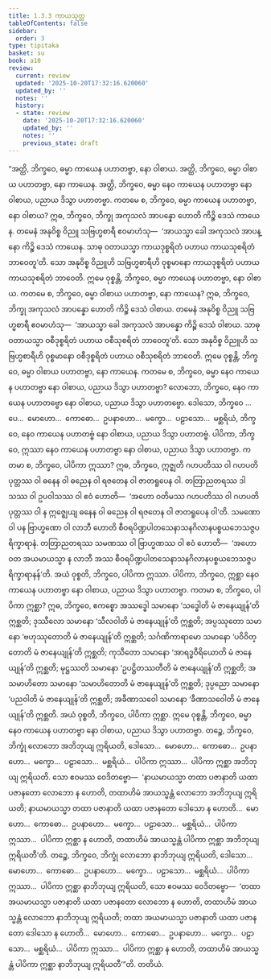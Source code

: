 ```yaml
---
title: 1.3.3 ကာယသုတ္တ
tableOfContents: false
sidebar:
  order: 3
type: tipitaka
basket: su
book: a10
review:
  current: review
  updated: '2025-10-20T17:32:16.620060'
  updated_by: ''
  notes: ''
  history:
  - state: review
    date: '2025-10-20T17:32:16.620060'
    updated_by: ''
    notes: ''
    previous_state: draft
---
```



<DynamicBreadcrumb />


<ReviewStatus review={frontmatter.review} showDetails={true} />

<HypothesisAnnotation frontmatter={frontmatter} />

<Division number="23" book="a10" e="ch" v="17" p="287">

<Paragraph number="164" book="a10">
“အတ္ထိ, ဘိက္ခဝေ, ဓမ္မာ ကာယေန ပဟာတဗ္ဗာ, နော ဝါစာယ. အတ္ထိ, ဘိက္ခဝေ, ဓမ္မာ ဝါစာယ ပဟာတဗ္ဗာ, နော ကာယေန. အတ္ထိ, ဘိက္ခဝေ, ဓမ္မာ နေဝ ကာယေန ပဟာတဗ္ဗာ နော ဝါစာယ, ပညာယ ဒိသွာ ပဟာတဗ္ဗာ.
</Paragraph>

<Paragraph number="165" book="a10">
ကတမေ စ, ဘိက္ခဝေ, ဓမ္မာ ကာယေန ပဟာတဗ္ဗာ, နော ဝါစာယ? ဣဓ, ဘိက္ခဝေ, ဘိက္ခု အကုသလံ အာပန္နော ဟောတိ ကိဉ္စိ ဒေသံ ကာယေန. တမေနံ အနုဝိစ္စ ဝိညူ သဗြဟ္မစာရီ ဧဝမာဟံသု—  ‘အာယသ္မာ ခေါ အကုသလံ အာပန္နော ကိဉ္စိ ဒေသံ ကာယေန. သာဓု ဝတာယသ္မာ ကာယဒုစ္စရိတံ ပဟာယ ကာယသုစရိတံ ဘာဝေတူ’တိ. သော အနုဝိစ္စ ဝိညူဟိ သဗြဟ္မစာရီဟိ ဝုစ္စမာနော ကာယဒုစ္စရိတံ ပဟာယ ကာယသုစရိတံ ဘာဝေတိ. ဣမေ ဝုစ္စန္တိ, ဘိက္ခဝေ, ဓမ္မာ ကာယေန ပဟာတဗ္ဗာ, နော ဝါစာယ.
</Paragraph>

<Paragraph number="166" book="a10">
ကတမေ စ, ဘိက္ခဝေ, ဓမ္မာ ဝါစာယ ပဟာတဗ္ဗာ, နော ကာယေန? ဣဓ, ဘိက္ခဝေ, ဘိက္ခု အကုသလံ အာပန္နော ဟောတိ ကိဉ္စိ ဒေသံ ဝါစာယ. တမေနံ အနုဝိစ္စ ဝိညူ သဗြဟ္မစာရီ ဧဝမာဟံသု—  ‘အာယသ္မာ ခေါ အကုသလံ အာပန္နော ကိဉ္စိ ဒေသံ ဝါစာယ. သာဓု ဝတာယသ္မာ ဝစီဒုစ္စရိတံ ပဟာယ ဝစီသုစရိတံ ဘာဝေတူ’တိ. သော အနုဝိစ္စ ဝိညူဟိ သဗြဟ္မစာရီဟိ ဝုစ္စမာနော ဝစီဒုစ္စရိတံ ပဟာယ ဝစီသုစရိတံ ဘာဝေတိ. ဣမေ ဝုစ္စန္တိ, ဘိက္ခဝေ, ဓမ္မာ ဝါစာယ ပဟာတဗ္ဗာ, နော ကာယေန.
</Paragraph>

<Paragraph number="167" book="a10">
ကတမေ စ, ဘိက္ခဝေ, ဓမ္မာ နေဝ ကာယေန ပဟာတဗ္ဗာ နော ဝါစာယ, ပညာယ ဒိသွာ ပဟာတဗ္ဗာ? လောဘော, ဘိက္ခဝေ, နေဝ ကာယေန ပဟာတဗ္ဗော နော ဝါစာယ, ပညာယ ဒိသွာ ပဟာတဗ္ဗော. ဒေါသော, ဘိက္ခဝေ …ပေ…  မောဟော…  ကောဓော…  ဥပနာဟော…  မက္ခော…  ပဠာသော…  မစ္ဆရိယံ, ဘိက္ခဝေ, နေဝ ကာယေန ပဟာတဗ္ဗံ နော ဝါစာယ, ပညာယ ဒိသွာ ပဟာတဗ္ဗံ.
</Paragraph>

<Paragraph number="168" book="a10">
ပါပိကာ, ဘိက္ခဝေ, ဣဿာ နေဝ ကာယေန ပဟာတဗ္ဗာ နော ဝါစာယ, ပညာယ ဒိသွာ ပဟာတဗ္ဗာ. ကတမာ စ, ဘိက္ခဝေ, ပါပိကာ ဣဿာ? ဣဓ, ဘိက္ခဝေ, ဣဇ္ဈတိ ဂဟပတိဿ ဝါ ဂဟပတိပုတ္တဿ ဝါ ဓနေန ဝါ ဓညေန ဝါ ရဇတေန ဝါ ဇာတရူပေန ဝါ. တတြာညတရဿ ဒါသဿ ဝါ ဥပဝါသဿ ဝါ ဧဝံ ဟောတိ—  ‘အဟော ဝတိမဿ ဂဟပတိဿ ဝါ ဂဟပတိပုတ္တဿ ဝါ န ဣဇ္ဈေယျ ဓနေန ဝါ ဓညေန ဝါ ရဇတေန ဝါ ဇာတရူပေန ဝါ’တိ. သမဏော ဝါ ပန ဗြာဟ္မဏော ဝါ လာဘီ ဟောတိ စီဝရပိဏ္ဍပါတသေနာသနဂိလာနပစ္စယဘေသဇ္ဇပရိက္ခာရာနံ. တတြာညတရဿ သမဏဿ ဝါ ဗြာဟ္မဏဿ ဝါ ဧဝံ ဟောတိ—  ‘အဟော ဝတ အယမာယသ္မာ န လာဘီ အဿ စီဝရပိဏ္ဍပါတသေနာသနဂိလာနပစ္စယဘေသဇ္ဇပရိက္ခာရာနန်’တိ. အယံ ဝုစ္စတိ, ဘိက္ခဝေ, ပါပိကာ ဣဿာ.
</Paragraph>

<Paragraph number="169" book="a10">
ပါပိကာ, ဘိက္ခဝေ, ဣစ္ဆာ နေဝ ကာယေန ပဟာတဗ္ဗာ နော ဝါစာယ, ပညာယ ဒိသွာ ပဟာတဗ္ဗာ. ကတမာ စ, ဘိက္ခဝေ, ပါပိကာ ဣစ္ဆာ? ဣဓ, ဘိက္ခဝေ, ဧကစ္စော အဿဒ္ဓေါ သမာနော ‘သဒ္ဓေါတိ မံ ဇာနေယျုန်’တိ ဣစ္ဆတိ; ဒုဿီလော သမာနော ‘သီလဝါတိ မံ ဇာနေယျုန်’တိ ဣစ္ဆတိ; အပ္ပဿုတော သမာနော ‘ဗဟုဿုတောတိ မံ ဇာနေယျုန်’တိ ဣစ္ဆတိ; သင်္ဂဏိကာရာမော သမာနော ‘ပဝိဝိတ္တောတိ မံ ဇာနေယျုန်’တိ ဣစ္ဆတိ; ကုသီတော သမာနော ‘အာရဒ္ဓဝီရိယောတိ မံ ဇာနေယျုန်’တိ ဣစ္ဆတိ; မုဋ္ဌဿတိ သမာနော ‘ဥပဋ္ဌိတဿတီတိ မံ ဇာနေယျုန်’တိ ဣစ္ဆတိ; အသမာဟိတော သမာနော ‘သမာဟိတောတိ မံ ဇာနေယျုန်’တိ ဣစ္ဆတိ; ဒုပ္ပညော သမာနော ‘ပညဝါတိ မံ ဇာနေယျုန်’တိ ဣစ္ဆတိ; အခီဏာသဝေါ သမာနော ‘ခီဏာသဝေါတိ မံ ဇာနေယျုန်’တိ ဣစ္ဆတိ. အယံ ဝုစ္စတိ, ဘိက္ခဝေ, ပါပိကာ ဣစ္ဆာ. ဣမေ ဝုစ္စန္တိ, ဘိက္ခဝေ, ဓမ္မာ နေဝ ကာယေန ပဟာတဗ္ဗာ နော ဝါစာယ, ပညာယ ဒိသွာ ပဟာတဗ္ဗာ.
</Paragraph>

<Paragraph number="170" book="a10">
တဉ္စေ, ဘိက္ခဝေ, ဘိက္ခုံ လောဘော အဘိဘုယျ ဣရိယတိ, ဒေါသော…  မောဟော…  ကောဓော…  ဥပနာဟော…  မက္ခော…  ပဠာသော…  မစ္ဆရိယံ…  ပါပိကာ ဣဿာ…  ပါပိကာ ဣစ္ဆာ အဘိဘုယျ ဣရိယတိ. သော ဧဝမဿ ဝေဒိတဗ္ဗော—  ‘နာယမာယသ္မာ တထာ ပဇာနာတိ ယထာ ပဇာနတော လောဘော န ဟောတိ, တထာဟိမံ အာယသ္မန္တံ လောဘော အဘိဘုယျ ဣရိယတိ; နာယမာယသ္မာ တထာ ပဇာနာတိ ယထာ ပဇာနတော ဒေါသော န ဟောတိ…  မောဟော…  ကောဓော…  ဥပနာဟော…  မက္ခော…  ပဠာသော…  မစ္ဆရိယံ…  ပါပိကာ ဣဿာ…  ပါပိကာ ဣစ္ဆာ န ဟောတိ, တထာဟိမံ အာယသ္မန္တံ ပါပိကာ ဣစ္ဆာ အဘိဘုယျ ဣရိယတီ’တိ.
</Paragraph>

<Paragraph number="171" book="a10">
တဉ္စေ, ဘိက္ခဝေ, ဘိက္ခုံ လောဘော နာဘိဘုယျ ဣရိယတိ, ဒေါသော…  မောဟော…  ကောဓော…  ဥပနာဟော…  မက္ခော…  ပဠာသော…  မစ္ဆရိယံ…  ပါပိကာ ဣဿာ…  ပါပိကာ ဣစ္ဆာ နာဘိဘုယျ ဣရိယတိ, သော ဧဝမဿ ဝေဒိတဗ္ဗော—  ‘တထာ အယမာယသ္မာ ပဇာနာတိ ယထာ ပဇာနတော လောဘော န ဟောတိ, တထာဟိမံ အာယသ္မန္တံ လောဘော နာဘိဘုယျ ဣရိယတိ; တထာ အယမာယသ္မာ ပဇာနာတိ ယထာ ပဇာနတော ဒေါသော န ဟောတိ…  မောဟော…  ကောဓော…  ဥပနာဟော…  မက္ခော…  ပဠာသော…  မစ္ဆရိယံ…  ပါပိကာ ဣဿာ…  ပါပိကာ ဣစ္ဆာ န ဟောတိ, တထာဟိမံ အာယသ္မန္တံ ပါပိကာ ဣစ္ဆာ နာဘိဘုယျ ဣရိယတီ’”တိ.

</Paragraph>
</Division>

<Paragraph number="172" type="center" book="a10">
တတိယံ.
</Paragraph>
